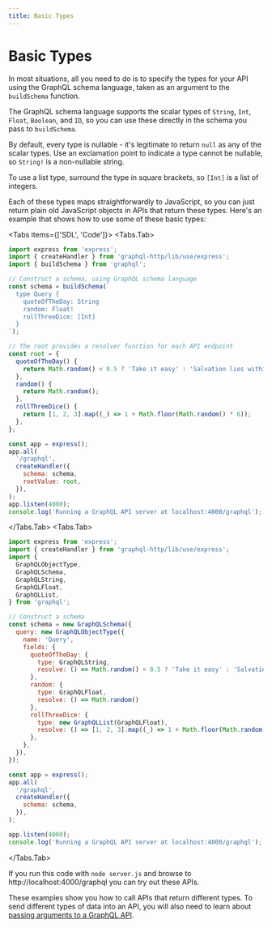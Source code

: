```yaml
---
title: Basic Types
---
```


# Basic Types


In most situations, all you need to do is to specify the types for your API using the GraphQL schema language, taken as an argument to the `buildSchema` function.

The GraphQL schema language supports the scalar types of `String`, `Int`, `Float`, `Boolean`, and `ID`, so you can use these directly in the schema you pass to `buildSchema`.

By default, every type is nullable - it's legitimate to return `null` as any of the scalar types. Use an exclamation point to indicate a type cannot be nullable, so `String!` is a non-nullable string.

To use a list type, surround the type in square brackets, so `[Int]` is a list of integers.

Each of these types maps straightforwardly to JavaScript, so you can just return plain old JavaScript objects in APIs that return these types. Here's an example that shows how to use some of these basic types:

<Tabs items={['SDL', 'Code']}>
  <Tabs.Tab>
```js
import express from 'express';
import { createHandler } from 'graphql-http/lib/use/express';
import { buildSchema } from 'graphql';

// Construct a schema, using GraphQL schema language
const schema = buildSchema(`
  type Query {
    quoteOfTheDay: String
    random: Float!
    rollThreeDice: [Int]
  }
`);

// The root provides a resolver function for each API endpoint
const root = {
  quoteOfTheDay() {
    return Math.random() < 0.5 ? 'Take it easy' : 'Salvation lies within';
  },
  random() {
    return Math.random();
  },
  rollThreeDice() {
    return [1, 2, 3].map((_) => 1 + Math.floor(Math.random() * 6));
  },
};

const app = express();
app.all(
  '/graphql',
  createHandler({
    schema: schema,
    rootValue: root,
  }),
);
app.listen(4000);
console.log('Running a GraphQL API server at localhost:4000/graphql');

```
  </Tabs.Tab>
  <Tabs.Tab>
```js
import express from 'express';
import { createHandler } from 'graphql-http/lib/use/express';
import {
  GraphQLObjectType,
  GraphQLSchema,
  GraphQLString,
  GraphQLFloat,
  GraphQLList,
} from 'graphql';

// Construct a schema
const schema = new GraphQLSchema({
  query: new GraphQLObjectType({
    name: 'Query',
    fields: {
      quoteOfTheDay: { 
        type: GraphQLString,
        resolve: () => Math.random() < 0.5 ? 'Take it easy' : 'Salvation lies within'
      },
      random: { 
        type: GraphQLFloat,
        resolve: () => Math.random()
      },
      rollThreeDice: { 
        type: new GraphQLList(GraphQLFloat),
        resolve: () => [1, 2, 3].map((_) => 1 + Math.floor(Math.random() * 6))
      },
    },
  }),
});

const app = express();
app.all(
  '/graphql',
  createHandler({
    schema: schema,
  }),
);

app.listen(4000);
console.log('Running a GraphQL API server at localhost:4000/graphql');

```
  </Tabs.Tab>
</Tabs>

If you run this code with `node server.js` and browse to http://localhost:4000/graphql you can try out these APIs.

These examples show you how to call APIs that return different types. To send different types of data into an API, you will also need to learn about [passing arguments to a GraphQL API](./passing-arguments).
